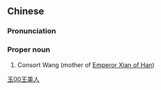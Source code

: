 ==Chinese==
{{zh-forms|type=12}}

===Pronunciation===
{{zh-pron
|m=Wáng Měirén
|cat=pn
}}

===Proper noun===
{{zh-proper noun}}

# Consort Wang (mother of [[w:Emperor Xian of Han|Emperor Xian of Han]])

[[Category:zh:People in Romance of the Three Kingdoms|玉00王美人]]